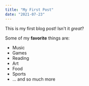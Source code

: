 ```yaml
---
title: "My First Post"
date: "2021-07-23"
---
```

This is my first blog post! Isn't it *great*?

Some of my **favorite** things are:
* Music
* Games
* Reading
* Art
* Food
* Sports
* ... and so much more